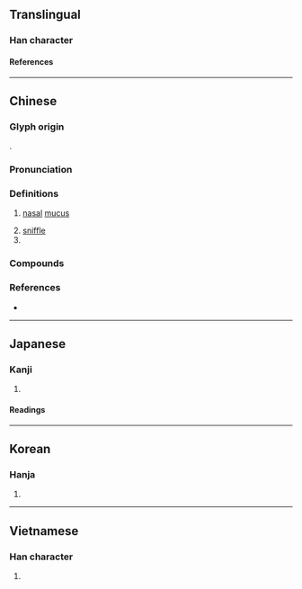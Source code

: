{{character info}}
==Translingual==

===Han character===
{{Han char|rn=85|rad=水|as=05|sn=8|four=36100|canj=EWC|ids=⿰氵四}}

====References====
{{Han ref|kx=0616.170|dkj=17294|dj=1011.010|hdz=31587.030|uh=6CD7}}

----

==Chinese==
{{zh-forms}}

===Glyph origin===
{{Han etym}}
{{Han compound|氵|四|c1=s|c2=p|t1=water|ls=psc}}.

===Pronunciation===
{{zh-pron
|m=sì
|c=si3,sei3
|mc=y
|oc=y
|cat=
}}

===Definitions===
{{zh-hanzi}}

# {{lb|zh|literary}} [[nasal]] [[mucus]]
# [[sniffle]]
# {{place|zh|river|p/Shandong|c/China|t1={{w|Si River}}}}

===Compounds===
{{zh-der|悲泗淋漓|感激涕泗|嵊泗列島|楊泗將軍|涕泗交頤|涕泗|涕泗縱橫|泗州戲|楊泗菩薩|泗水|涕泗交流|涕泗滂沱|涕泗橫流|涕泗交下|消泗|泗河|泗里街|泗澗溝:[[Sijiangou]]}}

===References===
* {{R:yue:mfccd}}

----

==Japanese==

===Kanji===
{{ja-kanji|grade=|rs=水05}}

# {{rfdef|ja|sort=水05}}

====Readings====
{{ja-readings
|goon=し
|kanon=し
|kun=なみだ, はなじる
}}

----

==Korean==

===Hanja===
{{ko-hanja|사}}

# {{rfdef|ko|sort=水05}}

----

==Vietnamese==

===Han character===
{{vi-readings|rs=水05|reading=tứa}}

# {{rfdef|vi|sort=水05}}